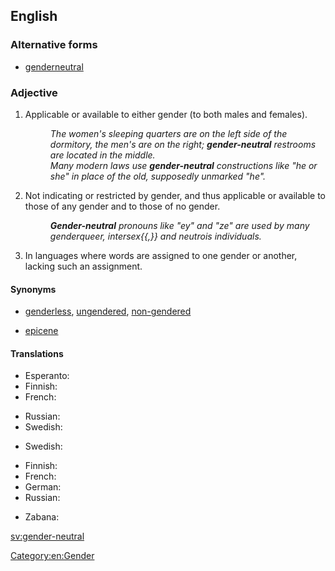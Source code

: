 ==English==

===Alternative forms===
* [[genderneutral]]

===Adjective===
{{en-adj|head=[[gender]]-[[neutral]]}}

# Applicable or available to either gender (to both males and females).
#: ''The women's sleeping quarters are on the left side of the dormitory, the men's are on the right; '''gender-neutral''' restrooms are located in the middle.''
#: ''Many modern laws use '''gender-neutral''' constructions like "he or she" in place of the old, supposedly unmarked "he".''
# Not indicating or restricted by gender, and thus applicable or available to those of any gender and to those of no gender.
#: '''''Gender-neutral''' pronouns like "ey" and "ze" are used by many genderqueer, intersex{{,}} and neutrois individuals.''
# {{context|grammar|lang=en}} In languages where words are assigned to one gender or another, lacking such an assignment.

====Synonyms====
* {{sense|not indicating gender, applicable to those or any or no gender}} [[genderless]], [[ungendered]], [[non-gendered]]
* {{sense|grammar: lacking gender assignment}} [[epicene]]

====Translations====
{{trans-top|applicable to either gender, male or female}}
* Esperanto: {{t|eo|genroneŭtrala}}
* Finnish: {{t|fi|sukupuolineutraali}}
* French: {{t+|fr|unigenre}}
{{trans-mid}}
* Russian: {{t|ru|гендерно-нейтральный|tr=géndɛrno-nejtrálʹnyj|sc=Cyrl}}
* Swedish: {{t+|sv|könsneutral}}
{{trans-bottom}}

{{trans-top|applicable to those of any or no gender}}
{{trans-mid}}
* Swedish: {{t+|sv|könsneutral}}
{{trans-bottom}}

{{trans-top|grammar: lacking gender assignment}}
* Finnish: {{t|fi|suvuton}}
* French: {{t+|fr|épicène}}
* German: {{t+|de|geschlechtslos}}
* Russian: {{t|ru|неродовой|tr=nerodovój|sc=Cyrl}}
{{trans-mid}}
* Zabana: {{t|kji|zemoliana}}
{{trans-bottom}}

[[Category:en:Gender]]

[[sv:gender-neutral]]